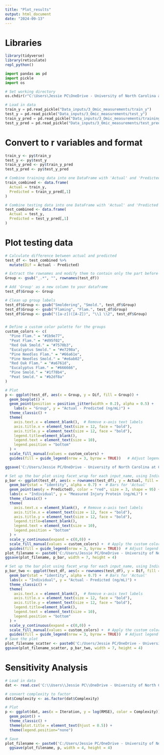 ```yaml
---
title: "Plot_results"
output: html_document
date: "2024-09-13"
---
```


# Libraries
```r
library(tidyverse)
library(reticulate)
repl_python()
```

```python
import pandas as pd
import pickle
import os

# Set working directory
os.chdir(r"C:\Users\Jessie PC\OneDrive - University of North Carolina at Chapel Hill\Symbolic_regression_github\NIH_Cloud_NOSI")

# Load in data
train_y = pd.read_pickle("Data_inputs/3_Omic_measurements/train_y")
test_y = pd.read_pickle("Data_inputs/3_Omic_measurements/test_y")
train_y_pred = pd.read_pickle("Data_inputs/3_Omic_measurements/training_predictions")
test_y_pred = pd.read_pickle("Data_inputs/3_Omic_measurements/test_predictions")
```

# Convert to r variables and format
```r
train_y <- py$train_y
test_y <- py$test_y
train_y_pred <- py$train_y_pred
test_y_pred <- py$test_y_pred

# Combine training data into one DataFrame with 'Actual' and 'Predicted' columns
train_combined <- data.frame(
  Actual = train_y,
  Predicted = train_y_pred[,1]
)

# Combine testing data into one DataFrame with 'Actual' and 'Predicted' columns
test_combined <- data.frame(
  Actual = test_y,
  Predicted = test_y_pred[,1]
)
```

# Plot testing data
```r
# Calculate difference between actual and predicted
test_df <- test_combined %>%
  mutate(Dif = Actual - Predicted)

# Extract the rownames and modify them to contain only the part before the first '_'
Group <- gsub("_.*", "", rownames(test_df))

# Add 'Group' as a new column to your dataframe
test_df$Group <- Group

# Clean up group labels
test_df$Group <- gsub("Smoldering", "Smold.", test_df$Group)
test_df$Group <- gsub("Flaming", "Flam.", test_df$Group)
test_df$Group <- gsub("([a-z])([A-Z])", "\\1 \\2", test_df$Group)


# Define a custom color palette for the groups
custom_colors <- c(
  "Pine Flam." = "#1b9e77",
  "Peat Flam." = "#d95f02",
  "Red Oak Smold." = "#7570b3",
  "Eucalyptus Smold." = "#e7298a",
  "Pine Needles Flam." = "#66a61e",
  "Pine Needles Smold." = "#e6ab02",
  "Red Oak Flam." = "#a6761d",
  "Eucalyptus Flam." = "#666666",
  "Pine Smold." = "#1f78b4",
  "Peat Smold." = "#b2df8a"
)

# Plot
p <- ggplot(test_df, aes(x = Group, y = Dif, fill = Group)) +
  geom_boxplot() +
  geom_point(position = position_jitter(width = 0.2), alpha = 0.5) +
    labs(x = "Group", y = "Actual - Predicted (ng/mL)") +
  theme_classic() +
  theme(
    axis.text.x = element_blank(),  # Remove x-axis text labels
    axis.title.x = element_text(size = 12, face = "bold"),
    axis.title.y = element_text(size = 12, face = "bold"),
    legend.title=element_blank(),
    legend.text = element_text(size = 10),
    legend.position = "bottom"
  ) +
  scale_fill_manual(values = custom_colors) +
  guides(fill = guide_legend(nrow = 3, byrow = TRUE))   # Adjust legend to have three rows

ggsave('C:/Users/Jessie PC/OneDrive - University of North Carolina at Chapel Hill/Symbolic_regression_github/NIH_Cloud_NOSI/images/3_Omic_measurements/prediction_spread.png',p, width = 7, height = 4)

# Set up the bar plot using facet_wrap for each input_name, using Individual_ID as the x-axis
p_bar <- ggplot(test_df, aes(x = rownames(test_df), y = Actual, fill = Group)) +
  geom_bar(stat = "identity", alpha = 0.7) +  # Bars for 'Actual'
  geom_point(aes(y = Predicted), color = "red", size = 3, shape = 95) +  # Red dash for 'Predicted'
  labs(x = "Individual", y = "Measured Injury Protein (ng/mL)") +
  theme_classic() +
  theme(
    axis.text.x = element_blank(),  # Remove x-axis text labels
    axis.title.x = element_text(size = 12, face = "bold"),
    axis.title.y = element_text(size = 12, face = "bold"),
    legend.title=element_blank(),
    legend.text = element_text(size = 10),
    legend.position = "bottom"
  ) +
  scale_y_continuous(expand = c(0,0)) +
  scale_fill_manual(values = custom_colors) +  # Apply the custom color palette
  guides(fill = guide_legend(nrow = 3, byrow = TRUE))  # Adjust legend to have three rows
plot_filename <- paste0('C:/Users/Jessie PC/OneDrive - University of North Carolina at Chapel Hill/Symbolic_regression_github/NIH_Cloud_NOSI/images/3_Omic_measurements/Prediction_vs_actual_all.png')
ggsave(plot_filename, p_bar, width = 7, height = 4)

# Set up the bar plot using facet_wrap for each input_name, using Individual_ID as the x-axis
p_bar_two <- ggplot(test_df, aes(x = rownames(test_df), y = Dif, fill = Group)) +
  geom_bar(stat = "identity", alpha = 0.7) +  # Bars for 'Actual'
  labs(x = "Individual", y = "Actual - Predicted (ng/mL)") +
  theme_classic() +
  theme(
    axis.text.x = element_blank(),  # Remove x-axis text labels
    axis.title.x = element_text(size = 12, face = "bold"),
    axis.title.y = element_text(size = 12, face = "bold"),
    legend.title=element_blank(),
    legend.text = element_text(size = 10),
    legend.position = "bottom"
  ) +
  scale_y_continuous(expand = c(0,0)) +
  scale_fill_manual(values = custom_colors) +  # Apply the custom color palette
  guides(fill = guide_legend(nrow = 3, byrow = TRUE))  # Adjust legend to have three rows
# Save the plot
plot_filename_scatter <- paste0('C:/Users/Jessie PC/OneDrive - University of North Carolina at Chapel Hill/Symbolic_regression_github/NIH_Cloud_NOSI/images/3_Omic_measurements/Actual_vs_Predicted_difference.png')
ggsave(plot_filename_scatter, p_bar_two, width = 7, height = 4)


```

# Sensitivity Analysis
```r
# Load in data
dat <- read.csv('C:\\Users\\Jessie PC\\OneDrive - University of North Carolina at Chapel Hill\\Symbolic_regression_github\\NIH_Cloud_NOSI\\Models\\3_Omic_measurements\\pysr_RMSE_sensitivity.csv')

# convert complexity to factor
dat$Complexity <- as.factor(dat$Complexity)

# Plot
p <- ggplot(dat, aes(x = Iteration, y = log(RMSE), color = Complexity)) +
  geom_point() +
  theme_classic() + 
  theme(plot.title = element_text(hjust = 0.5)) + 
  theme(legend.position="none")

# Save
plot_filename <- paste0('C:/Users/Jessie PC/OneDrive - University of North Carolina at Chapel Hill/Symbolic_regression_github/NIH_Cloud_NOSI/images/3_Omic_measurements/sensitivity.png')
  ggsave(plot_filename, p, width = 4, height = 4)
```


